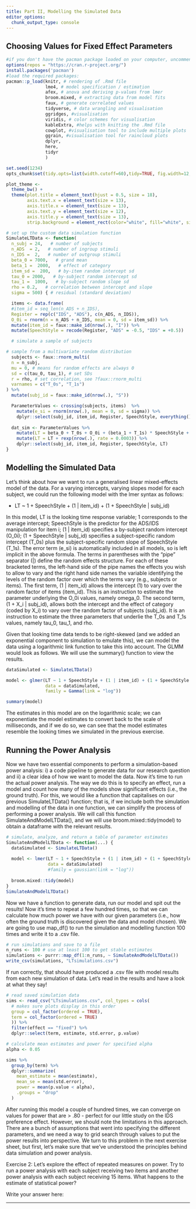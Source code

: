 ```yaml
---
title: Part II, Modelling the Simulated Data
editor_options: 
  chunk_output_type: console
---
```


## Choosing Values for Fixed Effect Parameters

```r
#if you don't have the pacman package loaded on your computer, uncomment the next line, install pacman, and load in the required packages
options(repos = "https://cran.r-project.org/")
install.packages('pacman')
#load the required packages:
pacman::p_load(knitr, # rendering of .Rmd file
               lme4, # model specification / estimation
               afex, # anova and deriving p-values from lmer
               broom.mixed, # extracting data from model fits
               faux, # generate correlated values
               tidyverse, # data wrangling and visualisation
               ggridges, #visualisation
               viridis, # color schemes for visualisation
               kableExtra, #helps with knitting the .Rmd file
               cowplot, #visualisation tool to include multiple plots
               ggrain, #visualisation tool for raincloud plots
               dplyr,
               here,
               tidyr
               )

set.seed(1234)
opts_chunk$set(tidy.opts=list(width.cutoff=60),tidy=TRUE, fig.width=12, fig.height=11, fig.fullwidth=TRUE)

plot_theme <- 
  theme_bw() +
  theme(plot.title = element_text(hjust = 0.5, size = 18), 
        axis.text.x = element_text(size = 13), 
        axis.title.x = element_text(size = 13), 
        axis.text.y = element_text(size = 12), 
        axis.title.y = element_text(size = 13),
        strip.background = element_rect(color="white", fill="white", size=1.5, linetype="solid"))

```

```r
# set up the custom data simulation function
SimulateLTData <- function(
  n_subj = 24,   # number of subjects
  n_ADS  = 2,   # number of ingroup stimuli
  n_IDS =  2,   # number of outgroup stimuli
  beta_0 = 7000,   # grand mean
  beta_1 =  2000,   # effect of category
  item_sd =  200,   # by-item random intercept sd
  tau_0 = 2000,   # by-subject random intercept sd
  tau_1 =  1000,   # by-subject random slope sd
  rho = 0.2,   # correlation between intercept and slope
  sigma = 500) { # residual (standard deviation)

  items <- data.frame(
  #item_id = seq_len(n_ADS + n_IDS),
  Register = rep(c("IDS", "ADS"), c(n_ADS, n_IDS)),
  O_0i = rnorm(n = n_ADS + n_IDS, mean = 0, sd = item_sd)) %>% 
  mutate(item_id = faux::make_id(nrow(.), "I")) %>%
  mutate(SpeechStyle = recode(Register, "ADS" = -0.5, "IDS" = +0.5))

  # simulate a sample of subjects

# sample from a multivariate random distribution 
  subjects <- faux::rnorm_multi(
  n = n_subj, 
  mu = 0, # means for random effects are always 0
  sd = c(tau_0, tau_1), # set SDs
  r = rho, # set correlation, see ?faux::rnorm_multi
  varnames = c("T_0s", "T_1s")
) %>%
  mutate(subj_id = faux::make_id(nrow(.), "S"))

  ParameterValues <- crossing(subjects, items)  %>%
    mutate(e_si = rnorm(nrow(.), mean = 0, sd = sigma)) %>%
    dplyr::select(subj_id, item_id, Register, SpeechStyle, everything())
  
  dat_sim <- ParameterValues %>%
    mutate(LT = beta_0 + T_0s + O_0i + (beta_1 + T_1s) * SpeechStyle + e_si) %>%
    mutate(LT = LT + rexp(nrow(.), rate = 0.0003)) %>%
    dplyr::select(subj_id, item_id, Register, SpeechStyle, LT)
}
```

## Modelling the Simulated Data

Let's think about how we want to run a generalised linear mixed-effects model of the data. For a varying intercepts, varying slopes model for each subject, we could run the following model with the lmer syntax as follows:

* LT ~ 1 + SpeechStyle + (1 | item_id) + (1 + SpeechStyle | subj_id)

In this model, LT is the looking time response variable; 1 corresponds to the average intercept; SpeechStyle is the predictor for the ADS/IDS manipulation for item i; (1 | item_id) specifies a by-subject random intercept (O_0i); (1 + SpeechStyle | subj_id) specifies a subject-specific random intercept (T_0s) plus the subject-specific random slope of SpeechStyle (T_1s). The error term (e_si) is automatically included in all models, so is left implicit in the above formula.  The terms in parentheses with the “pipe” separator (|) define the random effects structure. For each of these bracketed terms, the left-hand side of the pipe names the effects you wish to allow to vary and the right hand side names the variable identifying the levels of the random factor over which the terms vary (e.g., subjects or items). The first term, (1 | item_id) allows the intercept (1) to vary over the random factor of items (item_id). This is an instruction to estimate the parameter underlying the O_0i values, namely omega_0. The second term, (1 + X_i | subj_id), allows both the intercept and the effect of category (coded by X_i) to vary over the random factor of subjects (subj_id). It is an instruction to estimate the three parameters that underlie the T_0s and T_1s values, namely tau_0, tau_1, and rho.

Given that looking time data tends to be right-skewed (and we added an exponential component to simulation to emulate this), we can model the data using a logarithmic link function to take this into account. The GLMM would look as follows. We will use the summary() function to view the results.

```r
dataSimulated <- SimulateLTData()

model <- glmer(LT ~ 1 + SpeechStyle + (1 | item_id) + (1 + SpeechStyle | subj_id), 
               data = dataSimulated,
               family = Gamma(link = "log"))

summary(model)
```

The estimates in this model are on the logarithmic scale; we can exponentiate the model estimates to convert back to the scale of milliseconds, and if we do so, we can see that the model estimates resemble the looking times we simulated in the previous exercise. 

## Running the Power Analysis
Now we have two essential components to perform a simulation-based power analysis: i) a code pipeline to generate data for our research question and ii) a clear idea of how we want to model the data. Now it's time to run the actual power analysis. The way we do this is to specify an effect, run a model and count how many of the models show significant effects (i.e., the ground truth). For this, we would like a function that capitalises on our previous SimulateLTData() function; that is, if we include both the simulation and modelling of the data in one function, we can simplify the process of performing a power analysis. We will call this function SimulateAndModelLTData(), and we will use broom.mixed::tidy(model) to obtain a dataframe with the relevant results.

```r
# simulate, analyze, and return a table of parameter estimates
SimulateAndModelLTData <- function(...) {
  dataSimulated <- SimulateLTData()
  
  model <- lmer(LT ~ 1 + SpeechStyle + (1 | item_id) + (1 + SpeechStyle | subj_id),
                data = dataSimulated)
                #family = gaussian(link = "log"))
  
  broom.mixed::tidy(model)
}
SimulateAndModelLTData()
```

Now we have a function to generate data, run our model and spit out the results! Now it's time to repeat a few hundred times, so that we can calculate how much power we have with our given parameters (i.e., how often the ground truth is discovered given the data and model chosen). We are going to use map_df() to run the simulation and modelling function 100 times and write it to a .csv file.

```r
# run simulations and save to a file
n_runs <- 100 # use at least 100 to get stable estimates
simulations <- purrr::map_df(1:n_runs, ~ SimulateAndModelLTData())
write_csv(simulations, "LTsimulations.csv")
```

If run correctly, that should have produced a .csv file with model results from each new simulation of data. Let's read in the results and have a look at what they say!

```r
# read saved simulation data
sims <- read_csv("LTsimulations.csv", col_types = cols(
  # makes sure plots display in this order
  group = col_factor(ordered = TRUE),
  term = col_factor(ordered = TRUE)
  )) %>%
  filter(effect == "fixed") %>%
  dplyr::select(term, estimate, std.error, p.value)

# calculate mean estimates and power for specified alpha
alpha <- 0.05

sims %>% 
  group_by(term) %>%
  dplyr::summarize(
    mean_estimate = mean(estimate),
    mean_se = mean(std.error),
    power = mean(p.value < alpha),
    .groups = "drop"
  )
```

After running this model a couple of hundred times, we can converge on values for power that are > .80 - perfect for our little study on the IDS preference effect. However, we should note the limitations in this approach. There are a bunch of assumptions that went into specifying the different parameters, and we need a way to grid search through values to put the power results into perspective. We turn to this problem in the next exercise sheet, but first, let's make sure that we've understood the principles behind data simulation and power analysis.

Exercise 2: Let's explore the effect of repeated measures on power. Try to run a power analysis with each subject receiving two items and another power analysis with each subject receiving 15 items. What happens to the estimate of statistical power?

Write your answer here:

______________________________________________________________________________________________________________


